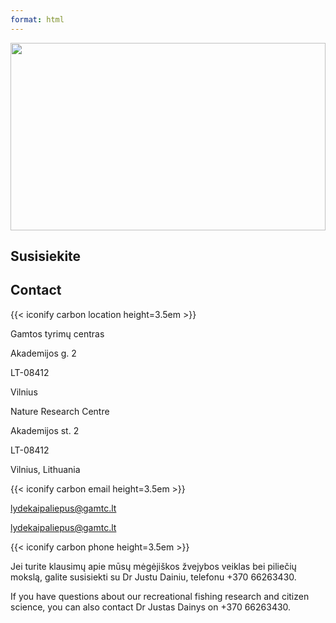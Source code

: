 ```yaml
---
format: html
---
```


<!-- Banner image -->
::: column-screen
<img src="/images/hero.webp" style="width: 100%; height: 300px; object-fit: cover; object-position: 25% 25%; margin: 0px;"/>
:::
<!-- Banner image -->

::: {.content-visible when-profile="lt"}
# Susisiekite
:::

::: {.content-visible when-profile="en"}
# Contact
:::

::::: {.d-flex .align-items-center .justify-content-evenly .p-4}
:::: {.col-2 .align-self-center .py-4 .px-5 .flex-grow-0}
{{< iconify carbon location height=3.5em >}} 
::::

:::: {.col-6 .align-self-center .px-2 .flex-grow-1 style="text-align: left;"}
::: {.content-visible when-profile="lt"}
Gamtos tyrimų centras

Akademijos g. 2

LT-08412

Vilnius
:::

::: {.content-visible when-profile="en"}
Nature Research Centre

Akademijos st. 2

LT-08412

Vilnius, Lithuania
:::
::::
:::::

::::: {.d-flex .align-items-center .justify-content-evenly .p-4}
:::: {.col-2 .align-self-center .py-4 .px-5 .flex-grow-0}
{{< iconify carbon email height=3.5em >}} 
::::

:::: {.col-6 .align-self-center .px-2 .flex-grow-1 style="text-align: left;"}
::: {.content-visible when-profile="lt"}
[lydekaipaliepus@gamtc.lt](mailto:lydekaipaliepus@gamtc.lt)
:::

::: {.content-visible when-profile="en"}
[lydekaipaliepus@gamtc.lt](mailto:lydekaipaliepus@gamtc.lt)
:::
::::
:::::

::::: {.d-flex .align-items-center .justify-content-evenly .p-4}
:::: {.col-2 .align-self-center .py-4 .px-5 .flex-grow-0}
{{< iconify carbon phone height=3.5em >}} 
::::

:::: {.col-6 .align-self-center .px-2 .flex-grow-1 style="text-align: left;"}
::: {.content-visible when-profile="lt"}
Jei turite klausimų apie mūsų mėgėjiškos žvejybos veiklas bei piliečių mokslą, galite susisiekti su Dr Justu Dainiu, telefonu +370 66263430.
:::

::: {.content-visible when-profile="en"}
If you have questions about our recreational fishing research and citizen science, you can also contact Dr Justas Dainys on +370 66263430.
:::
::::
:::::
